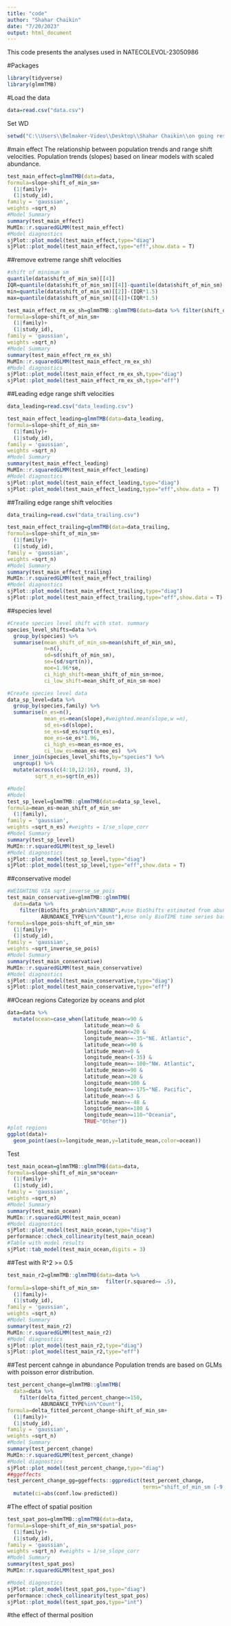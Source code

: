```yaml
---
title: "code"
author: "Shahar Chaikin"
date: "7/20/2023"
output: html_document
---
```


This code presents the analyses used in NATECOLEVOL-23050986

#Packages
```r
library(tidyverse)
library(glmmTMB)
```

#Load the data
```r
data=read.csv("data.csv")
```

Set WD
```r
setwd("C:\\Users\\Belmaker-Video\\Desktop\\Shahar Chaikin\\on going research\\Depth and Biodiversity\\data\\abundance at range edge\\R\\organized_codes\\code_to_publish\\NATECOLEVOL-23050986")
```

#main effect
The relationship between population trends and range shift velocities.
Population trends (slopes) based on linear models with scaled abundance.
```r
test_main_effect=glmmTMB(data=data,
formula=slope~shift_of_min_sm+
  (1|family)+
  (1|study_id),
family = 'gaussian',
weights =sqrt_n)
#Model Summary
summary(test_main_effect)
MuMIn::r.squaredGLMM(test_main_effect)
#Model diagnostics
sjPlot::plot_model(test_main_effect,type="diag")
sjPlot::plot_model(test_main_effect,type="eff",show.data = T)
```

##remove extreme range shift velocities
```r
#shift of minimum sm
quantile(data$shift_of_min_sm)[[4]]
IQR=quantile(data$shift_of_min_sm)[[4]]-quantile(data$shift_of_min_sm)[[2]]
min=quantile(data$shift_of_min_sm)[[2]]-(IQR*1.5)
max=quantile(data$shift_of_min_sm)[[4]]+(IQR*1.5)

test_main_effect_rm_ex_sh=glmmTMB::glmmTMB(data=data %>% filter(shift_of_min_sm<=max & shift_of_min_sm>=min),
formula=slope~shift_of_min_sm+
  (1|family)+
  (1|study_id),
family = 'gaussian',
weights =sqrt_n) 
#Model Summary
summary(test_main_effect_rm_ex_sh)
MuMIn::r.squaredGLMM(test_main_effect_rm_ex_sh)
#Model diagnostics
sjPlot::plot_model(test_main_effect_rm_ex_sh,type="diag")
sjPlot::plot_model(test_main_effect_rm_ex_sh,type="eff")
```

##Leading edge range shift velocities
```r
data_leading=read.csv("data_leading.csv")

test_main_effect_leading=glmmTMB(data=data_leading,
formula=slope~shift_of_min_sm+
  (1|family)+
  (1|study_id),
family = 'gaussian',
weights =sqrt_n)
#Model Summary
summary(test_main_effect_leading)
MuMIn::r.squaredGLMM(test_main_effect_leading)
#Model diagnostics
sjPlot::plot_model(test_main_effect_leading,type="diag")
sjPlot::plot_model(test_main_effect_leading,type="eff",show.data = T)
```


##Trailing edge range shift velocities
```r
data_trailing=read.csv("data_trailing.csv")

test_main_effect_trailing=glmmTMB(data=data_trailing,
formula=slope~shift_of_min_sm+
  (1|family)+
  (1|study_id),
family = 'gaussian',
weights =sqrt_n)
#Model Summary
summary(test_main_effect_trailing)
MuMIn::r.squaredGLMM(test_main_effect_trailing)
#Model diagnostics
sjPlot::plot_model(test_main_effect_trailing,type="diag")
sjPlot::plot_model(test_main_effect_trailing,type="eff",show.data = T)
```

##species level
```r
#Create species level shift with stat. summary
species_level_shifts=data %>% 
  group_by(species) %>% 
  summarise(mean_shift_of_min_sm=mean(shift_of_min_sm),
            n=n(),
            sd=sd(shift_of_min_sm),
            se=(sd/sqrt(n)),
            moe=1.96*se,
            ci_high_shift=mean_shift_of_min_sm+moe,
            ci_low_shift=mean_shift_of_min_sm-moe)

#Create species level data
data_sp_level=data %>% 
  group_by(species,family) %>% 
  summarise(n_es=n(),
            mean_es=mean(slope),#weighted.mean(slope,w =n),
            sd_es=sd(slope),
            se_es=sd_es/sqrt(n_es),
            moe_es=se_es*1.96,
            ci_high_es=mean_es+moe_es,
            ci_low_es=mean_es-moe_es)  %>%
  inner_join(species_level_shifts,by="species") %>% 
  ungroup() %>% 
  mutate(across(c(4:10,12:16), round, 3),
         sqrt_n_es=sqrt(n_es))

#Model
#Model
test_sp_level=glmmTMB::glmmTMB(data=data_sp_level,
formula=mean_es~mean_shift_of_min_sm+
  (1|family),
family = 'gaussian',
weights =sqrt_n_es) #weights = 1/se_slope_corr
#Model Summary
summary(test_sp_level)
MuMIn::r.squaredGLMM(test_sp_level)
#Model diagnostics
sjPlot::plot_model(test_sp_level,type="diag")
sjPlot::plot_model(test_sp_level,type="eff",show.data = T)
```

##conservative model
```r
#WEIGHTING VIA sqrt_inverse_se_pois
test_main_conservative=glmmTMB::glmmTMB(
  data=data %>% 
    filter(BioShifts_prab%in%"ABUND",#use BioShifts estimated from abundance data
           ABUNDANCE_TYPE%in%"Count"),#Use only BioTIME time series based on count data
formula=slope_pois~shift_of_min_sm+
  (1|family)+
  (1|study_id),
family = 'gaussian',
weights =sqrt_inverse_se_pois)
#Model Summary
summary(test_main_conservative)
MuMIn::r.squaredGLMM(test_main_conservative)
#Model diagnostics
sjPlot::plot_model(test_main_conservative,type="diag")
sjPlot::plot_model(test_main_conservative,type="eff")
```

##Ocean regions
Categorize by oceans and plot
```r
data=data %>% 
  mutate(ocean=case_when(latitude_mean<=90 & 
                         latitude_mean>=0 &
                         longitude_mean<=20 &
                         longitude_mean>=-35~"NE. Atlantic",
                         latitude_mean<=90 & 
                         latitude_mean>=0 &
                         longitude_mean<(-35) &
                         longitude_mean>=-100~"NW. Atlantic",
                         latitude_mean<=90 & 
                         latitude_mean>=20 &
                         longitude_mean<100 &
                         longitude_mean>=-175~"NE. Pacific",
                         latitude_mean<=3 & 
                         latitude_mean>=-48 &
                         longitude_mean<=180 &
                         longitude_mean>=110~"Oceania",
                         TRUE~"Other"))
#plot regions
ggplot(data)+
  geom_point(aes(x=longitude_mean,y=latitude_mean,color=ocean))
```

Test
```r
test_main_ocean=glmmTMB::glmmTMB(data=data,
formula=slope~shift_of_min_sm*ocean+
  (1|family)+
  (1|study_id),
family = 'gaussian',
weights =sqrt_n)
#Model Summary
summary(test_main_ocean)
MuMIn::r.squaredGLMM(test_main_ocean)
#Model diagnostics
sjPlot::plot_model(test_main_ocean,type="diag")
performance::check_collinearity(test_main_ocean)
#Table with model results
sjPlot::tab_model(test_main_ocean,digits = 3)
```

##Test with R^2 >= 0.5
```r
test_main_r2=glmmTMB::glmmTMB(data=data %>%
                                filter(r.squared>= .5),
formula=slope~shift_of_min_sm+
  (1|family)+
  (1|study_id),
family = 'gaussian',
weights =sqrt_n)
#Model Summary
summary(test_main_r2)
MuMIn::r.squaredGLMM(test_main_r2)
#Model diagnostics
sjPlot::plot_model(test_main_r2,type="diag")
sjPlot::plot_model(test_main_r2,type="eff")
```

##Test percent cahnge in abundance
Population trends are based on GLMs with poisson error distribution.
```r
test_percent_change=glmmTMB::glmmTMB(
  data=data %>%
    filter(delta_fitted_percent_change<=150,
           ABUNDANCE_TYPE%in%"Count"),
formula=delta_fitted_percent_change~shift_of_min_sm+
  (1|family)+
  (1|study_id),
family = 'gaussian',
weights =sqrt_n) 
#Model Summary
summary(test_percent_change)
MuMIn::r.squaredGLMM(test_percent_change)
#Model diagnostics
sjPlot::plot_model(test_percent_change,type="diag")
##ggeffects
test_percent_change_gg=ggeffects::ggpredict(test_percent_change,
                                            terms="shift_of_min_sm [-9:43 by=1]") %>% 
  mutate(ci=abs(conf.low-predicted))
```

#The effect of spatial position
```r
test_spat_pos=glmmTMB::glmmTMB(data=data,
formula=slope~shift_of_min_sm*spatial_pos+
  (1|family)+
  (1|study_id),
family = 'gaussian',
weights =sqrt_n) #weights = 1/se_slope_corr
#Model Summary
summary(test_spat_pos)
MuMIn::r.squaredGLMM(test_spat_pos)

#Model diagnostics
sjPlot::plot_model(test_spat_pos,type="diag")
performance::check_collinearity(test_spat_pos)
sjPlot::plot_model(test_spat_pos,type="int")
```

#the effect of thermal position
